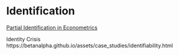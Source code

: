 # Identification

[Partial Identification in Econometrics](https://scholar.harvard.edu/files/tamer/files/pie.pdf)

Identity Crisis
https://betanalpha.github.io/assets/case_studies/identifiability.html